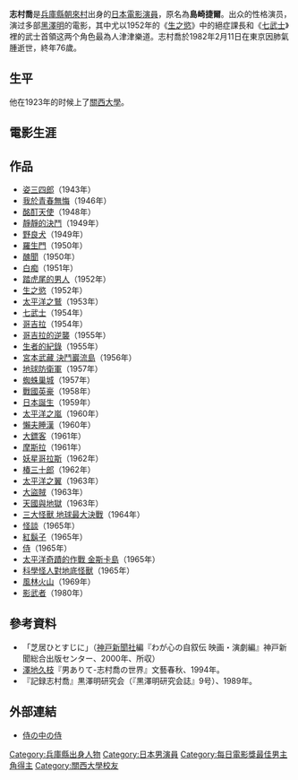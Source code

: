 {{expand|time=2010-09-22T10:32:42+00:00}}
{{Infobox entertainer
| name                    = 志村 喬
| type                    = 男演员
| image                   = Shimura Takashi.JPG
| imagesize               = 200px
| caption                 = 
| birthname               = 島崎 捷爾
| romanizedname           = Shimura Takashi
| birthdate               = {{Birth date|1905|3|12|no}}
| birthplace              = {{JPN}}[[兵庫縣|兵庫縣]][[朝來郡|朝來郡]]生野町（現[[朝來市|朝來市]]）
| deathdate               = {{Death date and age|1982|2|11|1905|3|12|no}}
| deathplace              = {{JPN}}[[東京都|東京都]][[新宿區|新宿區]]
| education               = 
| restingplace            = 
| restingplacecoordinates = 
| othername               = 
| occupation              = 演員
| yearsactive             = 1928年 - 1982年
| spouse                  = 
| partner                 = 
| children                = 
| parents                 = 
| influences              = 
| influenced              = 
| famousworks             = 《[[生之慾|生之慾]]》、《[[七武士|七武士]]》
| website                 = 
| awards                  = 
}}
'''志村喬'''{{BD|1905年|3月12日|1982年|2月11日|Shimura Takashi}}是[[兵庫縣|兵庫縣]][[朝來村|朝來村]]出身的[[日本|日本]][[電影演員|電影演員]]，原名為'''島崎捷爾'''。出众的性格演员，演过多部[[黑澤明|黑澤明]]的電影，其中尤以1952年的《[[生之慾|生之慾]]》中的絕症課長和《[[七武士|七武士]]》裡的武士首領这两个角色最為人津津樂道。志村喬於1982年2月11日在東京因肺氣腫逝世，終年76歲。

==生平==
他在1923年的时候上了[[关西大学|關西大學]]。

== 電影生涯 ==

== 作品 ==
*[[姿三四郎_(電影)|姿三四郎]]（1943年）
*[[我於青春無悔|我於青春無悔]]（1946年）
*[[酩酊天使|酩酊天使]]（1948年）
*[[靜靜的決鬥|靜靜的決鬥]]（1949年）
*[[野良犬|野良犬]]（1949年）
*[[羅生門_(電影)|羅生門]]（1950年）
*[[醜聞|醜聞]]（1950年）
*[[白痴|白痴]]（1951年）
*[[踏虎尾的男人|踏虎尾的男人]]（1952年）
*[[生之慾|生之慾]]（1952年）
*[[太平洋之鷲|太平洋之鷲]]（1953年）
*[[七武士|七武士]]（1954年）
*[[哥吉拉_(1954)|哥吉拉]]（1954年）
*[[哥吉拉的逆襲|哥吉拉的逆襲]]（1955年）
*[[生者的紀錄|生者的紀錄]]（1955年）
*[[宮本武藏_決鬥巖流島|宮本武藏 決鬥巖流島]]（1956年）
*[[地球防衛軍|地球防衛軍]]（1957年）
*[[蜘蛛巢城|蜘蛛巢城]]（1957年）
*[[戰國英豪|戰國英豪]]（1958年）
*[[日本誕生|日本誕生]]（1959年）
*[[太平洋之嵐|太平洋之嵐]]（1960年）
*[[懶夫睡漢|懶夫睡漢]]（1960年）
*[[大鏢客|大鏢客]]（1961年）
*[[摩斯拉_(1961年)|摩斯拉]]（1961年）
*[[妖星哥拉斯|妖星哥拉斯]]（1962年）
*[[椿三十郎|椿三十郎]]（1962年）
*[[太平洋之翼|太平洋之翼]]（1963年）
*[[大盜賊|大盜賊]]（1963年）
*[[天國與地獄|天國與地獄]]（1963年）
*[[三大怪獸_地球最大決戰|三大怪獸 地球最大決戰]]（1964年）
*[[怪談_(1965年電影)|怪談]]（1965年）
*[[紅鬍子|紅鬍子]]（1965年）
*[[侍_(電影)|侍]]（1965年）
*[[太平洋奇蹟的作戰_金斯卡島|太平洋奇蹟的作戰 金斯卡島]]（1965年）
*[[科學怪人對地底怪獸|科學怪人對地底怪獸]]（1965年）
*[[風林火山|風林火山]]（1969年）
*[[影武者_(電影)|影武者]]（1980年）

== 參考資料 ==
* 「芝居ひとすじに」（[[神戸新聞社|神戸新聞社]]編『わが心の自叙伝 映画・演劇編』神戸新聞総合出版センター、2000年、所収）
* [[澤地久枝|澤地久枝]]『男ありて-志村喬の世界』文藝春秋、1994年。
* 『記録志村喬』黒澤明研究会（『黒澤明研究会誌』9号）、1989年。

== 外部連結 ==
{{commons|Category:Takashi Shimura}}
* [https://web.archive.org/web/20120315122829/http://members3.jcom.home.ne.jp/gorobei/shimura/shimura.htm 侍の中の侍]

{{每日電影獎最佳男主角}}
{{Authority control}}
{{DEFAULTSORT:Shimura Takashi}}

[[Category:兵庫縣出身人物|Category:兵庫縣出身人物]]
[[Category:日本男演員|Category:日本男演員]]
[[Category:每日電影獎最佳男主角得主|Category:每日電影獎最佳男主角得主]]
[[Category:關西大學校友|Category:關西大學校友]]